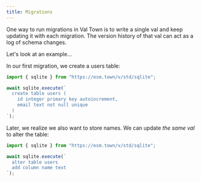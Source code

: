 ```yaml
---
title: Migrations
---
```


One way to run migrations in Val Town is to write a single val and keep
updating it with each migration. The version history of that val can act as a log of schema changes.

Let's look at an example…

In our first migration, we create a users table:

```ts title="Migration 1" val
import { sqlite } from "https://esm.town/v/std/sqlite";

await sqlite.execute(`
  create table users (
    id integer primary key autoincrement,
    email text not null unique
  )
`);
```

Later, we realize we also want to store names. We can update _the same val_ to alter
the table:

```ts title="Migration 2" val
import { sqlite } from "https://esm.town/v/std/sqlite";

await sqlite.execute(`
  alter table users
  add column name text
`);
```
